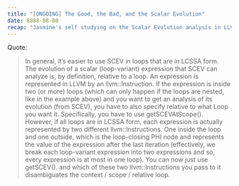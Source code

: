 ```yaml
---
title: "[ONGOING] The Good, the Bad, and the Scalar Evolution"
date: 8888-08-08
recap: "Jasmine's self studying on the Scalar Evolution analysis in LLVM"
---
```



Quote:
> In general, it’s easier to use SCEV in loops that are in LCSSA form. The evolution of a scalar (loop-variant) expression that SCEV can analyze is, by definition, relative to a loop. An expression is represented in LLVM by an llvm::Instruction. If the expression is inside two (or more) loops (which can only happen if the loops are nested, like in the example above) and you want to get an analysis of its evolution (from SCEV), you have to also specify relative to what Loop you want it. Specifically, you have to use getSCEVAtScope().
However, if all loops are in LCSSA form, each expression is actually represented by two different llvm::Instructions. One inside the loop and one outside, which is the loop-closing PHI node and represents the value of the expression after the last iteration (effectively, we break each loop-variant expression into two expressions and so, every expression is at most in one loop). You can now just use getSCEV(). and which of these two llvm::Instructions you pass to it disambiguates the context / scope / relative loop.